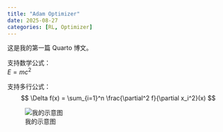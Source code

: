 ```yaml
---
title: "Adam Optimizer"
date: 2025-08-27
categories: [RL, Optimizer]
---
```


这是我的第一篇 Quarto 博文。

支持数学公式：  
$E = mc^2$

支持多行公式：
$$
\Delta f(x) = \sum_{i=1}^n \frac{\partial^2 f}{\partial x_i^2}(x)
$$

![我的示意图](images/diagram.png)
